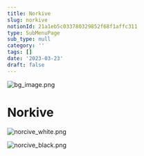 ```yaml
---
title: Norkive
slug: norkive
notionId: 21a1eb5c033780329852f68f1affc311
type: SubMenuPage
sub_type: null
category: ''
tags: []
date: '2023-03-23'
draft: false
---
```


![bg_image.png](https://prod-files-secure.s3.us-west-2.amazonaws.com/056ff9f5-a9ef-486f-8acb-9eef51d06a2d/e2f9c584-588c-4b3b-a275-4a207a16b839/bg_image.png?X-Amz-Algorithm=AWS4-HMAC-SHA256&X-Amz-Content-Sha256=UNSIGNED-PAYLOAD&X-Amz-Credential=ASIAZI2LB4665DIFPHEQ%2F20250716%2Fus-west-2%2Fs3%2Faws4_request&X-Amz-Date=20250716T091534Z&X-Amz-Expires=3600&X-Amz-Security-Token=IQoJb3JpZ2luX2VjEEEaCXVzLXdlc3QtMiJIMEYCIQCi2%2F6Uh1NAtHX2hU21vySo%2FXmRs7oB4xuaAfzj5QOrhwIhANsNwzs6b0UHCj9VuRY%2BKuH8Qq%2FpE7qqqlZK3Sbp89EXKv8DCFoQABoMNjM3NDIzMTgzODA1IgweiYh2vrEFmjM5%2F%2FMq3AMSpIPXiWXSPqTBiw3AGedMLnygFfWSqAbeKcpQ9CwKMwBY7tt4IGnIidjUuUNuTquRk0vSEphUzSFIzv4M1sYpA744Cc9l0Z3bGyJATzJUKnyT%2B%2BBIvPt2w8vLtUTLRRxvkuYCpjPDfePcwePpq5GJXJ973L%2Bq8o6wpUxFRreTqNIk%2FBS2%2FKmCHOVX09BwjVZh447kEEGQQwqH4gdK0D2bMgcvNcXp7fQJG0KPodxQTALhZB1OmUDK7zA%2Be%2F5ZHT4R3GH0YtaWMxDehRIt6%2Fcx8sP2WbflplCMQvAhcVA8JHmwpQyen6UMZgvgT%2FMsMuz6C07NBizoC4csnwXH9omVp2JGmBIrZeS%2BKp4gilKMiNkHmWMC2U2Q%2F7Y6RWCycF%2BuCvyQ1m1EOlbDvTYZFMr5wirTWrvPwdkjXMm7hrc4papfZNZ3hg91%2FASTp2nwwqbDH84LSc3jjCwZ0ZMthAH9S2r8HklK8QqPUQYsCXndAAaWBZt0JJmZXE4OPU2bZdhO5W7f1yDQP3vcgReKk8xW7Ov9mDlWumdolWEDb2FzBZNbKz39LfAGEBDoMkr6V%2BVsurFzPOoipAGS88DbP0V%2BahQAC6SXZuD5R8WJDu%2BZCZxdIn4q38vomjUsKTDay93DBjqkAas30hHJzNrOJUSnCgxBe4Y3ffMOn%2BJoz5JUpbqFnuBhW2olcHsz3HZHY6doabJ%2FCcubTzMLI6o9SmbWKIHND1AetYmB1GcUxVTAdosJY5LQZsUL181%2B10UgkzOn6q6AEoUi0SROUV8zhhYvxtJrPbu3zRYI7n%2B8dCrGWMOMuf0d46Zsgov3b0QjQX7Y2IQMbolf0ii0FMwuSJSvgmCtrRybTAkU&X-Amz-Signature=51556ba7797e80a06fd06f0a2a9ad01267970731234e095d9012aea9c42b2fcc&X-Amz-SignedHeaders=host&x-amz-checksum-mode=ENABLED&x-id=GetObject)


# Norkive


![norcive_white.png](https://prod-files-secure.s3.us-west-2.amazonaws.com/056ff9f5-a9ef-486f-8acb-9eef51d06a2d/582bea11-8dc2-4dcb-be19-021bb116d2ac/norcive_white.png?X-Amz-Algorithm=AWS4-HMAC-SHA256&X-Amz-Content-Sha256=UNSIGNED-PAYLOAD&X-Amz-Credential=ASIAZI2LB4665DIFPHEQ%2F20250716%2Fus-west-2%2Fs3%2Faws4_request&X-Amz-Date=20250716T091534Z&X-Amz-Expires=3600&X-Amz-Security-Token=IQoJb3JpZ2luX2VjEEEaCXVzLXdlc3QtMiJIMEYCIQCi2%2F6Uh1NAtHX2hU21vySo%2FXmRs7oB4xuaAfzj5QOrhwIhANsNwzs6b0UHCj9VuRY%2BKuH8Qq%2FpE7qqqlZK3Sbp89EXKv8DCFoQABoMNjM3NDIzMTgzODA1IgweiYh2vrEFmjM5%2F%2FMq3AMSpIPXiWXSPqTBiw3AGedMLnygFfWSqAbeKcpQ9CwKMwBY7tt4IGnIidjUuUNuTquRk0vSEphUzSFIzv4M1sYpA744Cc9l0Z3bGyJATzJUKnyT%2B%2BBIvPt2w8vLtUTLRRxvkuYCpjPDfePcwePpq5GJXJ973L%2Bq8o6wpUxFRreTqNIk%2FBS2%2FKmCHOVX09BwjVZh447kEEGQQwqH4gdK0D2bMgcvNcXp7fQJG0KPodxQTALhZB1OmUDK7zA%2Be%2F5ZHT4R3GH0YtaWMxDehRIt6%2Fcx8sP2WbflplCMQvAhcVA8JHmwpQyen6UMZgvgT%2FMsMuz6C07NBizoC4csnwXH9omVp2JGmBIrZeS%2BKp4gilKMiNkHmWMC2U2Q%2F7Y6RWCycF%2BuCvyQ1m1EOlbDvTYZFMr5wirTWrvPwdkjXMm7hrc4papfZNZ3hg91%2FASTp2nwwqbDH84LSc3jjCwZ0ZMthAH9S2r8HklK8QqPUQYsCXndAAaWBZt0JJmZXE4OPU2bZdhO5W7f1yDQP3vcgReKk8xW7Ov9mDlWumdolWEDb2FzBZNbKz39LfAGEBDoMkr6V%2BVsurFzPOoipAGS88DbP0V%2BahQAC6SXZuD5R8WJDu%2BZCZxdIn4q38vomjUsKTDay93DBjqkAas30hHJzNrOJUSnCgxBe4Y3ffMOn%2BJoz5JUpbqFnuBhW2olcHsz3HZHY6doabJ%2FCcubTzMLI6o9SmbWKIHND1AetYmB1GcUxVTAdosJY5LQZsUL181%2B10UgkzOn6q6AEoUi0SROUV8zhhYvxtJrPbu3zRYI7n%2B8dCrGWMOMuf0d46Zsgov3b0QjQX7Y2IQMbolf0ii0FMwuSJSvgmCtrRybTAkU&X-Amz-Signature=0c842af83b1f59f3bd62482eea09606619955d0e9e0ac4b443c20019639b7287&X-Amz-SignedHeaders=host&x-amz-checksum-mode=ENABLED&x-id=GetObject)


![norcive_black.png](https://prod-files-secure.s3.us-west-2.amazonaws.com/056ff9f5-a9ef-486f-8acb-9eef51d06a2d/696c16d7-1c34-4325-ba04-b805d4e069cf/norcive_black.png?X-Amz-Algorithm=AWS4-HMAC-SHA256&X-Amz-Content-Sha256=UNSIGNED-PAYLOAD&X-Amz-Credential=ASIAZI2LB4665DIFPHEQ%2F20250716%2Fus-west-2%2Fs3%2Faws4_request&X-Amz-Date=20250716T091534Z&X-Amz-Expires=3600&X-Amz-Security-Token=IQoJb3JpZ2luX2VjEEEaCXVzLXdlc3QtMiJIMEYCIQCi2%2F6Uh1NAtHX2hU21vySo%2FXmRs7oB4xuaAfzj5QOrhwIhANsNwzs6b0UHCj9VuRY%2BKuH8Qq%2FpE7qqqlZK3Sbp89EXKv8DCFoQABoMNjM3NDIzMTgzODA1IgweiYh2vrEFmjM5%2F%2FMq3AMSpIPXiWXSPqTBiw3AGedMLnygFfWSqAbeKcpQ9CwKMwBY7tt4IGnIidjUuUNuTquRk0vSEphUzSFIzv4M1sYpA744Cc9l0Z3bGyJATzJUKnyT%2B%2BBIvPt2w8vLtUTLRRxvkuYCpjPDfePcwePpq5GJXJ973L%2Bq8o6wpUxFRreTqNIk%2FBS2%2FKmCHOVX09BwjVZh447kEEGQQwqH4gdK0D2bMgcvNcXp7fQJG0KPodxQTALhZB1OmUDK7zA%2Be%2F5ZHT4R3GH0YtaWMxDehRIt6%2Fcx8sP2WbflplCMQvAhcVA8JHmwpQyen6UMZgvgT%2FMsMuz6C07NBizoC4csnwXH9omVp2JGmBIrZeS%2BKp4gilKMiNkHmWMC2U2Q%2F7Y6RWCycF%2BuCvyQ1m1EOlbDvTYZFMr5wirTWrvPwdkjXMm7hrc4papfZNZ3hg91%2FASTp2nwwqbDH84LSc3jjCwZ0ZMthAH9S2r8HklK8QqPUQYsCXndAAaWBZt0JJmZXE4OPU2bZdhO5W7f1yDQP3vcgReKk8xW7Ov9mDlWumdolWEDb2FzBZNbKz39LfAGEBDoMkr6V%2BVsurFzPOoipAGS88DbP0V%2BahQAC6SXZuD5R8WJDu%2BZCZxdIn4q38vomjUsKTDay93DBjqkAas30hHJzNrOJUSnCgxBe4Y3ffMOn%2BJoz5JUpbqFnuBhW2olcHsz3HZHY6doabJ%2FCcubTzMLI6o9SmbWKIHND1AetYmB1GcUxVTAdosJY5LQZsUL181%2B10UgkzOn6q6AEoUi0SROUV8zhhYvxtJrPbu3zRYI7n%2B8dCrGWMOMuf0d46Zsgov3b0QjQX7Y2IQMbolf0ii0FMwuSJSvgmCtrRybTAkU&X-Amz-Signature=091b6a7a2d9ba9429691770a38923e2d95d7fedc743312da2b548c59d4883b4f&X-Amz-SignedHeaders=host&x-amz-checksum-mode=ENABLED&x-id=GetObject)

